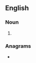 ==English==

===Noun===
{{head|en|noun form}}

# {{plural of|en|lapwing}}

===Anagrams===
* {{anagrams|en|a=agilnpsw|spawling|swapling|waspling}}